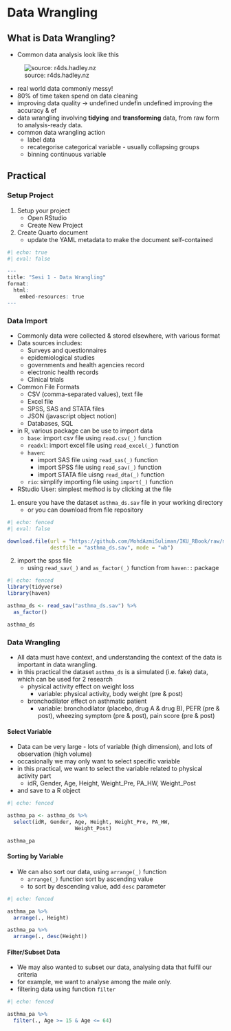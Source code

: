 # Data Wrangling

## What is Data Wrangling?

-   Common data analysis look like this

![source: r4ds.hadley.nz](R4DS_wrangling.png)

-   real world data commonly messy!
-   80% of time taken spend on data cleaning
-   improving data quality → undefined undefin undefined improving the accuracy & ef
-   data wrangling involving **tidying** and **transforming** data, from raw form to analysis-ready data.
-   common data wrangling action
    -   label data
    -   recategorise categorical variable - usually collapsing groups
    -   binning continuous variable

## Practical

### Setup Project

1.  Setup your project
    -   Open RStudio
    -   Create New Project
2.  Create Quarto document
    -   update the YAML metadata to make the document self-contained

```r
#| echo: true
#| eval: false

---
title: "Sesi 1 - Data Wrangling"
format:
  html: 
    embed-resources: true
---
```

### Data Import

-   Commonly data were collected & stored elsewhere, with various format
-   Data sources includes:
    -   Surveys and questionnaires
    -   epidemiological studies
    -   governments and health agencies record
    -   electronic health records
    -   Clinical trials
-   Common File Formats
    -   CSV (comma-separated values), text file
    -   Excel file
    -   SPSS, SAS and STATA files
    -   JSON (javascript object notion)
    -   Databases, SQL
-   in R, various package can be use to import data
    -   `base`: import csv file using `read.csv(_)` function
    -   `readxl`: import excel file using `read_excel(_)` function
    -   `haven`:
        -   import SAS file using `read_sas(_)` function
        -   import SPSS file using `read_sav(_)` function
        -   import STATA file uisng `read_dta(_)` function
    -   `rio`: simplify importing file using `import(_)` function
-   RStudio User: simplest method is by clicking at the file

1.  ensure you have the dataset `asthma_ds.sav` file in your working directory
    -   or you can download from file repository

```r
#| echo: fenced
#| eval: false

download.file(url = "https://github.com/MohdAzmiSuliman/IKU_RBook/raw/master/dataset/asthma_ds.sav", 
              destfile = "asthma_ds.sav", mode = "wb")
```

2.  import the spss file
    -   using `read_sav(_)` and `as_factor(_)` function from `haven::` package

```r
#| echo: fenced
library(tidyverse)
library(haven)

asthma_ds <- read_sav("asthma_ds.sav") %>% 
  as_factor()

asthma_ds
```

### Data Wrangling

-   All data must have context, and understanding the context of the data is important in data wrangling.
-   in this practical the dataset `asthma_ds` is a simulated (i.e. fake) data, which can be used for 2 research
    -   physical activity effect on weight loss
        -   variable: physical activity, body weight (pre & post)
    -   bronchodilator effect on asthmatic patient
        -   variable: bronchodilator (placebo, drug A & drug B), PEFR (pre & post), wheezing symptom (pre & post), pain score (pre & post)

#### Select Variable

-   Data can be very large - lots of variable (high dimension), and lots of observation (high volume)
-   occasionally we may only want to select specific variable
-   in this practical, we want to select the variable related to physical activity part
    -   idR, Gender, Age, Height, Weight_Pre, PA_HW, Weight_Post
-   and save to a R object

```r
#| echo: fenced

asthma_pa <- asthma_ds %>% 
  select(idR, Gender, Age, Height, Weight_Pre, PA_HW, 
                      Weight_Post)

asthma_pa
```

#### Sorting by Variable

-   We can also sort our data, using `arrange(_)` function
    -   `arrange(_)` function sort by ascending value
    -   to sort by descending value, add `desc` parameter

```r
#| echo: fenced

asthma_pa %>% 
  arrange(., Height)

asthma_pa %>% 
  arrange(., desc(Height))
```

#### Filter/Subset Data

-   We may also wanted to subset our data, analysing data that fulfil our criteria
-   for example, we want to analyse among the male only.
-   filtering data using function `filter`

```r
#| echo: fenced

asthma_pa %>% 
  filter(., Age >= 15 & Age <= 64)
```
